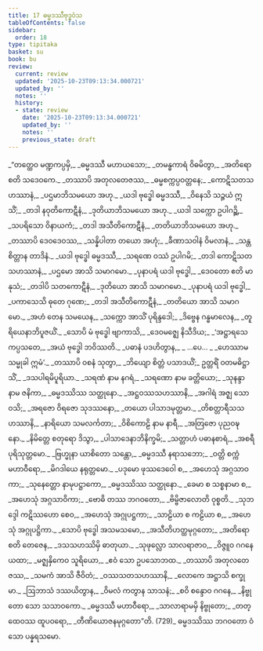 ```yaml
---
title: 17 ဓမ္မဒဿီဗုဒ္ဓဝံသ
tableOfContents: false
sidebar:
  order: 18
type: tipitaka
basket: su
book: bu
review:
  current: review
  updated: '2025-10-23T09:13:34.000721'
  updated_by: ''
  notes: ''
  history:
  - state: review
    date: '2025-10-23T09:13:34.000721'
    updated_by: ''
    notes: ''
    previous_state: draft
---
```



<ReviewStatus review={frontmatter.review} showDetails={true} />

<HypothesisAnnotation frontmatter={frontmatter} />

<DynamicBreadcrumb />

<Division number="1" book="bu" e="ch" v="21" p="355">

<Paragraph number="722" type="verses" book="bu">
_“တတ္ထေဝ မဏ္ဍကပ္ပမှိ,_  
_ဓမ္မဒဿီ မဟာယသော;_  
_တမန္ဓကာရံ ဝိဓမိတွာ,_  
_အတိရောစတိ သဒေဝကေ._  

</Paragraph>

</Division>
<Division number="2" book="bu" e="ch" v="21" p="355">

<Paragraph number="723" type="verses" book="bu">
_တဿာပိ အတုလတေဇဿ,_  
_ဓမ္မစက္ကပ္ပဝတ္တနေ;_  
_ကောဋိသတသဟဿာနံ,_  
_ပဌမာဘိသမယော အဟု._  

</Paragraph>

</Division>
<Division number="3" book="bu" e="ch" v="21" p="355">

<Paragraph number="724" type="verses" book="bu">
_ယဒါ ဗုဒ္ဓေါ ဓမ္မဒဿီ,_  
_ဝိနေသိ သဉ္ဇယံ ဣသိံ;_  
_တဒါ နဝုတိကောဋီနံ,_  
_ဒုတိယာဘိသမယော အဟု._  

</Paragraph>

</Division>
<Division number="4" book="bu" e="ch" v="21" p="355">

<Paragraph number="725" type="verses" book="bu">
_ယဒါ သက္ကော ဥပါဂဉ္ဆိ,_  
_သပရိသော ဝိနာယကံ;_  
_တဒါ အသီတိကောဋီနံ,_  
_တတိယာဘိသမယော အဟု._  

</Paragraph>

</Division>
<Division number="5" book="bu" e="ch" v="21" p="355">

<Paragraph number="726" type="verses" book="bu">
_တဿာပိ ဒေဝဒေဝဿ,_  
_သန္နိပါတာ တယော အဟုံ;_  
_ခီဏာသဝါနံ ဝိမလာနံ,_  
_သန္တစိတ္တာန တာဒိနံ._  

</Paragraph>

</Division>
<Division number="6" book="bu" e="ch" v="21" p="355">

<Paragraph number="727" type="verses" book="bu">
_ယဒါ ဗုဒ္ဓေါ ဓမ္မဒဿီ,_  
_သရဏေ ဝဿံ ဥပါဂမိ;_  
_တဒါ ကောဋိသတသဟဿာနံ,_  
_ပဌမော အာသိ သမာဂမော._  

</Paragraph>

</Division>
<Division number="7" book="bu" e="ch" v="21" p="356">

<Paragraph number="728" type="verses" book="bu">
_ပုနာပရံ ယဒါ ဗုဒ္ဓေါ,_  
_ဒေဝတော ဧတိ မာနုသံ;_  
_တဒါပိ သတကောဋီနံ,_  
_ဒုတိယော အာသိ သမာဂမော._  

</Paragraph>

</Division>
<Division number="8" book="bu" e="ch" v="21" p="356">

<Paragraph number="729" type="verses" book="bu">
_ပုနာပရံ ယဒါ ဗုဒ္ဓေါ,_  
_ပကာသေသိ ဓုတေ ဂုဏေ;_  
_တဒါ အသီတိကောဋီနံ,_  
_တတိယော အာသိ သမာဂမော._  

</Paragraph>

</Division>
<Division number="9" book="bu" e="ch" v="21" p="356">

<Paragraph number="730" type="verses" book="bu">
_အဟံ တေန သမယေန,_  
_သက္ကော အာသိံ ပုရိန္ဒဒေါ;_  
_ဒိဗ္ဗေန ဂန္ဓမာလေန,_  
_တူရိယေနာဘိပူဇယိံ._  

</Paragraph>

</Division>
<Division number="10" book="bu" e="ch" v="21" p="356">

<Paragraph number="731" type="verses" book="bu">
_သောပိ မံ ဗုဒ္ဓေါ ဗျာကာသိ,_  
_ဒေဝမဇ္ဈေ နိသီဒိယ;_  
_‘အဋ္ဌာရသေ ကပ္ပသတေ,_  
_အယံ ဗုဒ္ဓေါ ဘဝိဿတိ._  

</Paragraph>

</Division>
<Division number="11" book="bu" e="ch" v="21" p="356">

<Paragraph number="732" type="verses" book="bu">
_ပဓာနံ ပဒဟိတွာန,_  
_ …ပေ… _  
_ဟေဿာမ သမ္မုခါ ဣမံ’._  

</Paragraph>

</Division>
<Division number="12" book="bu" e="ch" v="21" p="356">

<Paragraph number="733" type="verses" book="bu">
_တဿာပိ ဝစနံ သုတွာ,_  
_ဘိယျော စိတ္တံ ပသာဒယိံ;_  
ဥတ္တရိံ ဝတမဓိဋ္ဌာသိံ,_  
_ဒသပါရမိပူရိယာ._  

</Paragraph>

</Division>
<Division number="13" book="bu" e="ch" v="21" p="356">

<Paragraph number="734" type="verses" book="bu">
_သရဏံ နာမ နဂရံ,_  
_သရဏော နာမ ခတ္တိယော;_  
_သုနန္ဒာ နာမ ဇနိကာ,_  
_ဓမ္မဒဿိဿ သတ္ထုနော._  

</Paragraph>

</Division>
<Division number="14" book="bu" e="ch" v="21" p="356">

<Paragraph number="735" type="verses" book="bu">
_အဋ္ဌဝဿသဟဿာနိ,_  
_အဂါရံ အဇ္ဈ သော ဝသိ;_  
_အရဇော ဝိရဇော သုဒဿနော,_  
_တယော ပါသာဒမုတ္တမာ._  

</Paragraph>

</Division>
<Division number="15" book="bu" e="ch" v="21" p="356">

<Paragraph number="736" type="verses" book="bu">
_တိစတ္တာရီသသဟဿာနိ,_  
_နာရိယော သမလင်္ကတာ;_  
_ဝိစိကောဠိ နာမ နာရီ,_  
_အတြဇော ပုညဝဍ္ဎနော._  

</Paragraph>

</Division>
<Division number="16" book="bu" e="ch" v="21" p="356">

<Paragraph number="737" type="verses" book="bu">
_နိမိတ္တေ စတုရော ဒိသွာ,_  
_ပါသာဒေနာဘိနိက္ခမိ;_  
_သတ္တာဟံ ပဓာနစာရံ,_  
_အစရီ ပုရိသုတ္တမော._  

</Paragraph>

</Division>
<Division number="17" book="bu" e="ch" v="21" p="356">

<Paragraph number="738" type="verses" book="bu">
_ဗြဟ္မုနာ ယာစိတော သန္တော,_  
_ဓမ္မဒဿီ နရာသဘော;_  
_ဝတ္တိ စက္ကံ မဟာဝီရော,_  
_မိဂဒါယေ နရုတ္တမော._  

</Paragraph>

</Division>
<Division number="18" book="bu" e="ch" v="21" p="356">

<Paragraph number="739" type="verses" book="bu">
_ပဒုမော ဖုဿဒေဝေါ စ,_  
_အဟေသုံ အဂ္ဂသာဝကာ;_  
_သုနေတ္တော နာမုပဋ္ဌာကော,_  
_ဓမ္မဒဿိဿ သတ္ထုနော._  

</Paragraph>

</Division>
<Division number="19" book="bu" e="ch" v="21" p="356">

<Paragraph number="740" type="verses" book="bu">
_ခေမာ စ သစ္စနာမာ စ,_  
_အဟေသုံ အဂ္ဂသာဝိကာ;_  
_ဗောဓိ တဿ ဘဂဝတော,_  
_ဗိမ္ဗိဇာလောတိ ဝုစ္စတိ._  

</Paragraph>

</Division>
<Division number="20" book="bu" e="ch" v="21" p="356">

<Paragraph number="741" type="verses" book="bu">
_သုဘဒ္ဒေါ ကဋိဿဟော စေဝ,_  
_အဟေသုံ အဂ္ဂုပဋ္ဌကာ;_  
_သာဠိယာ စ ကဠိယာ စ,_  
_အဟေသုံ အဂ္ဂုပဋ္ဌိကာ._  

</Paragraph>

</Division>
<Division number="21" book="bu" e="ch" v="21" p="357">

<Paragraph number="742" type="verses" book="bu">
_သောပိ ဗုဒ္ဓေါ အသမသမော,_  
_အသီတိဟတ္ထမုဂ္ဂတော;_  
_အတိရောစတိ တေဇေန,_  
_ဒသသဟဿိမှိ ဓာတုယာ._  

</Paragraph>

</Division>
<Division number="22" book="bu" e="ch" v="21" p="357">

<Paragraph number="743" type="verses" book="bu">
_သုဖုလ္လော သာလရာဇာဝ,_  
_ဝိဇ္ဇူဝ ဂဂနေ ယထာ;_  
_မဇ္ဈနှိကေဝ သူရိယော,_  
_ဧဝံ သော ဥပသောဘထ._  

</Paragraph>

</Division>
<Division number="23" book="bu" e="ch" v="21" p="357">

<Paragraph number="744" type="verses" book="bu">
_တဿာပိ အတုလတေဇဿ,_  
_သမကံ အာသိ ဇီဝိတံ;_  
_ဝဿသတသဟဿာနိ,_  
_လောကေ အဋ္ဌာသိ စက္ခုမာ._  

</Paragraph>

</Division>
<Division number="24" book="bu" e="ch" v="21" p="357">

<Paragraph number="745" type="verses" book="bu">
_ဩဘာသံ ဒဿယိတွာန,_  
_ဝိမလံ ကတွာန သာသနံ;_  
_စဝိ စန္ဒောဝ ဂဂနေ,_  
_နိဗ္ဗုတော သော သသာဝကော._  

</Paragraph>

</Division>
<Division number="25" book="bu" e="ch" v="21" p="357">

<Paragraph number="746" type="verses" book="bu">
_ဓမ္မဒဿီ မဟာဝီရော,_  
_သာလာရာမမှိ နိဗ္ဗုတော;_  
_တတ္ထေဝဿ ထူပဝရော,_  
_တီဏိယောဇနမုဂ္ဂတော”တိ. (729)_  


</Paragraph>
</Division>

<Paragraph number="747" type="center" book="bu">
ဓမ္မဒဿိဿ ဘဂဝတော ဝံသော ပန္နရသမော.
</Paragraph>